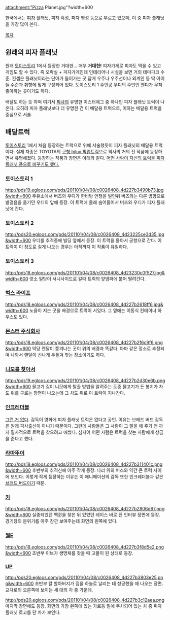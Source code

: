 attachment:"Pizza Planet.jpg"?width=600

한국에서는 [[피자]] 플래닛, 피자 혹성, 피자 행성 등으로 부르고 있으며, 이 중 피자 플래닛을 가장 많이 쓴다. 

[[목차]]
== 원래의 피자 플래닛 ==
원래 [[토이스토리]] 1에서 등장한 거대한... 매우 '''거대한!''' 피자가게로 피자도 먹을 수 있고 게임도 할 수 있다. 즉 오락실 + 피자가게인데 인테리어나 시설을 보면 거의 테마파크 수준. 컨셉은 플래닛이라는 단어가 들어가는 곳 답게 우주나 우주선이나 외계인 등 딱 아이들 수준과 취향에 맞게 구성되어 있다. 토이스토리 1 주인공 우디의 주인인 앤디가 무척 좋아하는 곳이기도 하다. 

배달도 하는 듯 하며 여기서 [[픽사]]의 유명한 이스터에그 중 하나인 피자 플래닛 트럭이 나온다. 오히려 피자 플래닛보다 더 유명한 건 이 배달용 트럭으로, 이하는 배달용 트럭을 중심으로 서술.

== 배달트럭 ==
[[토이스토리]] 1에서 처음 등장하는 트럭으로 위에 서술했듯이 피자 플래닛의 배달용 트럭이다. 실제 차종은 TOYOTA의 [http://rigvedawiki.net/r1/wiki.php/%ED%94%BC%EC%9E%90%20%ED%94%8C%EB%9E%98%EB%8B%9B?action=download&value=f8.jpg 구형 hilux 픽업트럭]으로 픽사의 거의 전 작품에 등장하면서 유명해졌다. 등장하는 작품과 장면은 아래와 같다. [http://pds20.egloos.com/pds/201101/04/08/c0026408_4d22a33f2756d.png 어떤 사람이 자신의 트럭을 피자 플래닛 풍으로 바꾸기도 했다.]

=== 토이스토리 1 ===
http://pds19.egloos.com/pds/201101/04/08/c0026408_4d227b3490b73.jpg&width=600
주유소에서 버즈와 우디가 한바탕 언쟁을 벌인뒤 버즈와는 다른 방향으로 발걸음을 옮기던 우디의 앞에 등장. 이 트럭에 몰래 숨어들어서 버즈와 우디가 피자 플래닛에 간다.

=== 토이스토리 2 ===
http://pds20.egloos.com/pds/201101/04/08/c0026408_4d23225ce3d35.jpg&width=600
우디를 추격중에 빌딩 옆에서 등장. 이 트럭을 몰아서 공항으로 간다. 이 트럭이 이 정도로 길게 나오는 경우는 아직까지 이 작품이 유일하다. 

=== 토이스토리 3 ===
http://pds18.egloos.com/pds/201101/04/08/c0026408_4d23230c0f527.jpg&width=600
랏소 일당이 서니사이드로 갈때 트럭의 앞범퍼에 붙어 딸려간다.

=== [[벅스 라이프]] ===
http://pds18.egloos.com/pds/201101/04/08/c0026408_4d227b2618ff6.jpg&width=600
노을이 지는 곳을 배경으로 트럭이 서있다. 그 옆에는 이동식 컨테이너 하우스도 있다. 

=== [[몬스터 주식회사]] ===
http://pds18.egloos.com/pds/201101/04/08/c0026408_4d227b2f6c9f6.png&width=600
악당 랜달이 쫒겨나는 곳이 위의 배경과 똑같다. 아마 같은 장소로 추정되며 나와서 랜달이 신나게 두들겨 맞는 장소이기도 하다. 

=== [[니모를 찾아서]] ===
http://pds19.egloos.com/pds/201101/04/08/c0026408_4d227b2d30e6b.png&width=600
물고기 길이 니모에게 탈출 방법을 알려주는 도중 물고기가 든 봉지가 차도 위를 구르는 장면이 나오는데 그 차도 위로 이 트럭이 지나간다.

=== [[인크레더블]] ===
[[그런 거 없다]]. 감독이 영화에 피자 플래닛 트럭은 없다고 공언. 이유는 브래드 버드 감독은 원래 픽사출신이 아니기 때문이다. 그런데 사람들은 그 사람이 그 말을 해 주기 전 까지 필사적으로 트럭을 찾으려고 애썼다. 심지어 어떤 사람은 트럭을 찾는 사람에게 상금을 준다고 했다.

=== [[라따뚜이]] ===
http://pds18.egloos.com/pds/201101/04/08/c0026408_4d227b311401c.png&width=600
후반부의 추격신에 아주 작게 등장. 다리 위의 버스와 약간 큰 트럭 사이에 보인다. 이렇게 작게 등장하는 이유는 이 애니메이션의 감독 또한 인크레더블과 같은 [[브래드 버드]]이기 때문.

=== [[카]] ===
http://pds18.egloos.com/pds/201101/04/08/c0026408_4d227b2806d67.png&width=600
실종되었던 맥퀸을 찾은 뒤 있었던 레이스 바로 전 인터뷰 장면에 등장. 경기장의 분위기를 아주 잠깐 보여주는데 화면의 왼쪽에 있다. 

=== [[월E]] ===
http://pds18.egloos.com/pds/201101/04/08/c0026408_4d227b3f8d5e2.png&width=600
초반부 이브가 생명체를 찾을 때 고물이 된 상태로 등장. 

=== [[UP]] ===
http://pds20.egloos.com/pds/201101/04/08/c0026408_4d227b3803e25.png&width=600
초반부 칼 할아버지가 집을 하늘로 날리는 데 성공했을 때 나오는 장면. 교차로의 오른쪽에 보이는 세 대의 차 중 가운데. 

http://pds20.egloos.com/pds/201101/04/08/c0026408_4d227b3c12aea.png
마지막 장면에도 등장. 화면의 가장 왼쪽에 있는 가로등 밑에 주차되어 있는 차 중 피자 플래닛 로고를 단 차가 보인다. 
